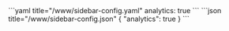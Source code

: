 
<Tabs groupId="config">
  <TabItem value="yaml" label="YAML" default>
    ```yaml title="<config directory>/www/sidebar-config.yaml"
    analytics: true
    ```
  </TabItem>
  <TabItem value="json" label="JSON">
    ```json title="<config directory>/www/sidebar-config.json"
    {
      "analytics": true
    }
    ```
  </TabItem>
</Tabs>
